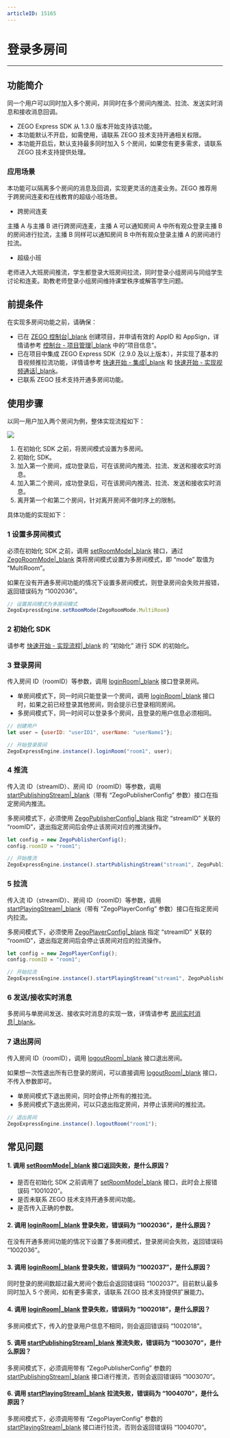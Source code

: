 ```yaml
---
articleID: 15165
---
```

# 登录多房间

---

## 功能简介

同一个用户可以同时加入多个房间，并同时在多个房间内推流、拉流、发送实时消息和接收消息回调。


<div class="mk-hint">

- ZEGO Express SDK 从 1.3.0 版本开始支持该功能。
- 本功能默认不开启，如需使用，请联系 ZEGO 技术支持开通相关权限。
- 本功能开启后，默认支持最多同时加入 5 个房间，如果您有更多需求，请联系 ZEGO 技术支持提供处理。
</div>


### 应用场景

本功能可以隔离多个房间的消息及回调，实现更灵活的连麦业务。ZEGO 推荐用于跨房间连麦和在线教育的超级小班场景。

- 跨房间连麦

主播 A 与主播 B 进行跨房间连麦，主播 A 可以通知房间 A 中所有观众登录主播 B 的房间进行拉流，主播 B 同样可以通知房间 B 中所有观众登录主播 A 的房间进行拉流。


- 超级小班

老师进入大班房间推流，学生都登录大班房间拉流，同时登录小组房间与同组学生讨论和连麦。助教老师登录小组房间维持课堂秩序或解答学生问题。


## 前提条件

在实现多房间功能之前，请确保：

- 已在 [ZEGO 控制台\|_blank](https://console.zego.im) 创建项目，并申请有效的 AppID 和 AppSign，详情请参考 [控制台 - 项目管理\|_blank](#12107) 中的“项目信息”。
- 已在项目中集成 ZEGO Express SDK（2.9.0 及以上版本），并实现了基本的音视频推拉流功能，详情请参考 [快速开始 - 集成\|_blank](!ExpressVideoSDK-Integration/SDK_Integration) 和 [快速开始 - 实现视频通话\|_blank](!ExpressVideoSDK-Integration/Solution_Implementation)。
- 已联系 ZEGO 技术支持开通多房间功能。


## 使用步骤

以同一用户加入两个房间为例，整体实现流程如下：

<img src="/Pics/Common/MultiRoom/MultiRoom_new.png">

1. 在初始化 SDK 之前，将房间模式设置为多房间。
2. 初始化 SDK。
3. 加入第一个房间，成功登录后，可在该房间内推流、拉流、发送和接收实时消息。
4. 加入第二个房间，成功登录后，可在该房间内推流、拉流、发送和接收实时消息。
5. 离开第一个和第二个房间，针对离开房间不做时序上的限制。

具体功能的实现如下：



### 1 设置多房间模式

必须在初始化 SDK 之前，调用 [setRoomMode\|_blank](/unique-api/express-video-sdk/zh/javascript_react-native/classes/_zegoexpressengine_.zegoexpressengine.html#setroommode) 接口，通过 [ZegoRoomMode\|_blank](/unique-api/express-video-sdk/zh/javascript_react-native/enums/_zegoexpressdefines_.zegoroommode.html) 类将房间模式设置为多房间模式，即 “mode” 取值为 “MultiRoom”。

<div class="mk-hint">


如果在没有开通多房间功能的情况下设置多房间模式，则登录房间会失败并报错，返回错误码为 “1002036”。
</div>


```javascript
// 设置房间模式为多房间模式
ZegoExpressEngine.setRoomMode(ZegoRoomMode.MultiRoom)
```

### 2 初始化 SDK

请参考 [快速开始 - 实现流程\|_blank](!Integration/Solution_Implementation#CreateEngine) 的 “初始化”  进行 SDK 的初始化。

### 3 登录房间

传入房间 ID（roomID）等参数，调用 [loginRoom\|_blank](/unique-api/express-video-sdk/zh/javascript_react-native/classes/_zegoexpressengine_.zegoexpressengine.html#loginroom) 接口登录房间。

- 单房间模式下，同一时间只能登录一个房间，调用 [loginRoom\|_blank](/unique-api/express-video-sdk/zh/javascript_react-native/classes/_zegoexpressengine_.zegoexpressengine.html#loginroom) 接口时，如果之前已经登录其他房间，则会提示已登录相同房间。
- 多房间模式下，同一时间可以登录多个房间，且登录的用户信息必须相同。

```javascript
// 创建用户 
let user = {userID: "userID1", userName: "userName1"};

// 开始登录房间 
ZegoExpressEngine.instance().loginRoom("room1", user); 
```


### 4 推流

传入流 ID（streamID）、房间 ID（roomID）等参数，调用 [startPublishingStream\|_blank](/unique-api/express-video-sdk/zh/javascript_react-native/classes/_zegoexpressengine_.zegoexpressengine.html#startpublishingstream)（带有 “ZegoPublisherConfig” 参数）接口在指定房间内推流。

<div class="mk-warning">

多房间模式下，必须使用 [ZegoPublisherConfig\|_blank](/unique-api/express-video-sdk/zh/javascript_react-native/classes/_zegoexpressdefines_.zegopublisherconfig.html) 指定 “streamID” 关联的 “roomID”，退出指定房间后会停止该房间对应的推流操作。
</div>

```javascript
let config = new ZegoPublisherConfig();
config.roomID = "room1";

// 开始推流 
ZegoExpressEngine.instance().startPublishingStream("stream1", ZegoPublishChannel.Main, config);
```

### 5 拉流

传入流 ID（streamID）、房间 ID（roomID）等参数，调用 [startPlayingStream\|_blank](/unique-api/express-video-sdk/zh/javascript_react-native/classes/_zegoexpressengine_.zegoexpressengine.html#startplayingstream)（带有 “ZegoPlayerConfig” 参数）接口在指定房间内拉流。

<div class="mk-warning">

多房间模式下，必须使用 [ZegoPlayerConfig\|_blank](/unique-api/express-video-sdk/zh/javascript_react-native/classes/_zegoexpressdefines_.zegoplayerconfig.html) 指定 “streamID” 关联的 “roomID”，退出指定房间后会停止该房间对应的拉流操作。
</div>


```javascript
let config = new ZegoPlayerConfig();
config.roomID = "room1";

// 开始拉流
ZegoExpressEngine.instance().startPlayingStream("stream1", ZegoPublishChannel.Main, config);
```


### 6 发送/接收实时消息

多房间与单房间发送、接收实时消息的实现一致，详情请参考 [房间实时消息\|_blank](!AdvancedModule/IM)。

### 7 退出房间

传入房间 ID（roomID），调用 [logoutRoom\|_blank](/unique-api/express-video-sdk/zh/javascript_react-native/classes/_zegoexpressengine_.zegoexpressengine.html#logoutroom) 接口退出房间。

<div class="mk-hint">

如果想一次性退出所有已登录的房间，可以直接调用 [logoutRoom\|_blank](/unique-api/express-video-sdk/zh/javascript_react-native/classes/_zegoexpressengine_.zegoexpressengine.html#logoutroom) 接口，不传入参数即可。
</div>

- 单房间模式下退出房间，同时会停止所有的推拉流。
- 多房间模式下退出房间，可以只退出指定房间，并停止该房间的推拉流。


```javascript
// 退出房间 
ZegoExpressEngine.instance().logoutRoom("room1");
```


## 常见问题

#### 1. 调用 [setRoomMode\|_blank](/unique-api/express-video-sdk/zh/javascript_react-native/classes/_zegoexpressengine_.zegoexpressengine.html#setroommode) 接口返回失败，是什么原因？

- 是否在初始化 SDK 之前调用了 [setRoomMode\|_blank](/unique-api/express-video-sdk/zh/javascript_react-native/classes/_zegoexpressengine_.zegoexpressengine.html#setroommode) 接口，此时会上报错误码 “1001020”。
- 是否未联系 ZEGO 技术支持开通多房间功能。
- 是否传入正确的参数。

#### 2. 调用 [loginRoom\|_blank](/unique-api/express-video-sdk/zh/javascript_react-native/classes/_zegoexpressengine_.zegoexpressengine.html#loginroom) 登录失败，错误码为 “1002036”，是什么原因？

在没有开通多房间功能的情况下设置了多房间模式，登录房间会失败，返回错误码 “1002036”。

#### 3. 调用 [loginRoom\|_blank](/unique-api/express-video-sdk/zh/javascript_react-native/classes/_zegoexpressengine_.zegoexpressengine.html#loginroom) 登录失败，错误码为 “1002037”，是什么原因？

同时登录的房间数超过最大房间个数后会返回错误码 “1002037”。目前默认最多同时加入 5 个房间，如有更多需求，请联系 ZEGO 技术支持提供扩展能力。

#### 4. 调用 [loginRoom\|_blank](/unique-api/express-video-sdk/zh/javascript_react-native/classes/_zegoexpressengine_.zegoexpressengine.html#loginroom) 登录失败，错误码为 “1002018”，是什么原因？

多房间模式下，传入的登录用户信息不相同，则会返回错误码 “1002018”。

#### 5. 调用 [startPublishingStream\|_blank](/unique-api/express-video-sdk/zh/javascript_react-native/classes/_zegoexpressengine_.zegoexpressengine.html#startpublishingstream) 推流失败，错误码为 “1003070”，是什么原因？

多房间模式下，必须调用带有 “ZegoPublisherConfig” 参数的 [startPublishingStream\|_blank](/unique-api/express-video-sdk/zh/javascript_react-native/classes/_zegoexpressengine_.zegoexpressengine.html#startpublishingstream) 接口进行推流，否则会返回错误码 “1003070”。

#### 6. 调用 [startPlayingStream\|_blank](/unique-api/express-video-sdk/zh/javascript_react-native/classes/_zegoexpressengine_.zegoexpressengine.html#startplayingstream) 拉流失败，错误码为 “1004070”，是什么原因？

多房间模式下，必须调用带有 “ZegoPlayerConfig” 参数的 [startPlayingStream\|_blank](/unique-api/express-video-sdk/zh/javascript_react-native/classes/_zegoexpressengine_.zegoexpressengine.html#startplayingstream) 接口进行拉流，否则会返回错误码 “1004070”。
